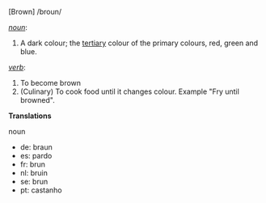 [Brown]  /broun/

''[[noun]]'':

#A dark colour; the [[tertiary]] colour of the primary colours, red, green and blue.

''[[verb]]'':
#To become brown
#(Culinary) To cook food until it changes colour. Example "Fry until browned".


'''Translations'''

noun

*de: braun
*es: pardo
*fr: brun
*nl: bruin
*se: brun
*pt: castanho